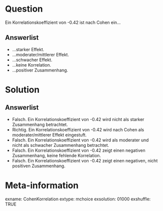 Question 
======== 

Ein Korrelationskoeffizient von -0.42 ist nach Cohen ein...

Answerlist
----------

* ...starker Effekt.
* ...moderater/mittlerer Effekt.
* ...schwacher Effekt.
* ...keine Korrelation.
* ...positiver Zusammenhang.

Solution
========

Answerlist
----------

* Falsch. Ein Korrelationskoeffizient von -0.42 wird nicht als starker Zusammenhang betrachtet.
* Richtig. Ein Korrelationskoeffizient von -0.42 wird nach Cohen als moderater/mittlerer Effekt eingestuft.
* Falsch. Ein Korrelationskoeffizient von -0.42 wird als moderater und nicht als schwacher Zusammenhang betrachtet.
* Falsch. Ein Korrelationskoeffizient von -0.42 zeigt einen negativen Zusammenhang, keine fehlende Korrelation.
* Falsch. Ein Korrelationskoeffizient von -0.42 zeigt einen negativen, nicht positiven Zusammenhang.

Meta-information
================
exname: CohenKorrelation
extype: mchoice 
exsolution: 01000
exshuffle: TRUE
